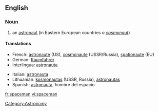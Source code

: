 ==English==
===Noun===
{{en-noun|spacemen}}

# an [[astronaut]] (in Eastern European countries ''a [[cosmonaut]]'')

====Translations====
{{top}}
* French: [[astronaute]] (US), [[cosmonaute]] (USSR/Russia), [[spationaute]] (EU)
* German: [[Raumfahrer]] 
* Interlingua: [[astronauta]] 
{{mid}}
* Italian: [[astronauta]] 
*Lithuanian: [[kosmonautas]] {{m}} (USSR, Russia), [[astronautas]] {{m}} {{US}}
* Spanish: [[astronauta]], hombre del espacio
{{bottom}}

[[Category:Astronomy]]
[[fr:spaceman]]
[[vi:spaceman]]